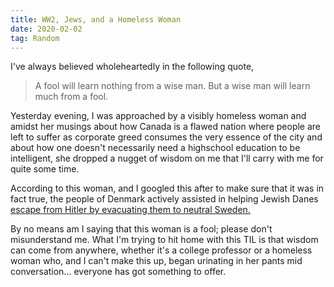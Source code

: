 ```yaml
---
title: WW2, Jews, and a Homeless Woman
date: 2020-02-02
tag: Random
---
```


I've always believed wholeheartedly in the following quote,

<BlockQuote>
  A fool will learn nothing from a wise man. But a wise man will learn much from
  a fool.
</BlockQuote>

Yesterday evening, I was approached by a visibly homeless woman and amidst her
musings about how Canada is a flawed nation where people are left to suffer as
corporate greed consumes the very essence of the city and about how one doesn't
necessarily need a highschool education to be intelligent, she dropped a nugget
of wisdom on me that I'll carry with me for quite some time.

According to this woman, and I googled this after to make sure that it was in
fact true, the people of Denmark actively assisted in helping Jewish Danes
[escape from Hitler by evacuating them to neutral Sweden.](https://en.m.wikipedia.org/wiki/Rescue_of_the_Danish_Jews)

By no means am I saying that this woman is a fool; please don't misunderstand
me. What I'm trying to hit home with this TIL is that wisdom can come from
anywhere, whether it's a college professor or a homeless woman who, and I can't
make this up, began urinating in her pants mid conversation... everyone has got
something to offer.
